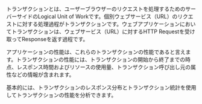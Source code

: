 トランザクションとは、ユーザーブラウザーのリクエストを処理するためのサーバーサイドのLogical Unit of Workです。個別ウェブサービス（URL）のリクエストに対する処理過程がトランザクションです。ウェブアプリケーションにおいてトランザクションは、ウェブサービス（URL）に対するHTTP Requestを受け取ってResponseを返す過程です。

アプリケーションの性能は、これらのトランザクションの性能であると言えます。トランザクションの性能には、トランザクションの開始から終了までの時点、レスポンス時間およびリソースの使用量、トランザクション呼び出し元の属性などの情報が含まれます。

基本的には、トランザクションのレスポンス分布とトランザクション統計を使用してトランザクションの性能を分析できます。
